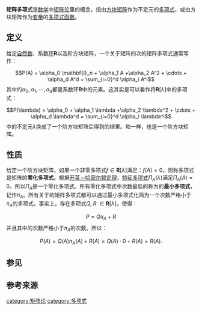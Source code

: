 {{distinguish|多项式矩阵}}
'''矩阵多项式'''是[[数学|数学]]中[[矩阵论|矩阵论]]里的概念，指由[[方块矩阵|方块矩阵]]作为不定元的[[多项式|多项式]]，或由方块矩阵作为[[变量|变量]]的[[多项式函数|多项式函数]]。

==定义==
给定[[自然数|自然数]]{{math|''n''}}、系数[[环|环]]<math>\mathbf{R}</math>以及{{math|''n''}}阶方块矩阵{{math|''A''}}，一个关于矩阵{{math|''A''}}的{{math|''d''}}次的矩阵多项式通常写作：
:<math>P(A) = \alpha_0 \mathbf{I}_n + \alpha_1 A +\alpha_2 A^2 + \cdots + \alpha_d A^d = \sum_{i=0}^d \alpha_i A^i </math>
其中的<math>\alpha_0, \alpha_1 , \cdots, \alpha_d</math>都是系数环<math>\mathbf{R}</math>中的元素。这其实是可以看作将<math>\mathbf{R}[\lambda]</math>中的多项式：
:<math>P(\lambda) = \alpha_0 + \alpha_1 \lambda +\alpha_2 \lambda^2 + \cdots + \alpha_d \lambda^d = \sum_{i=0}^d \alpha_i \lambda^i </math>
中的不定元<math>\lambda</math>换成了一个{{math|''n''}}阶方块矩阵{{math|''A''}}后得到的结果。{{math|P(''A'')}}和{{math|''A''}}一样，也是一个{{math|''n''}}阶方块矩阵。

==性质==
给定一个{{mvar|n}}阶方块矩阵{{mvar|A}}，如果一个非零多项式<math>f \in \mathbf{R}[\lambda]</math>满足：<math>f(A) = 0</math>，则称多项式{{mvar|f}}是矩阵{{mvar|A}}的'''零化多项式'''。根据[[凱萊－哈密頓定理|开莱－哈密尔顿定理]]，[[特征多项式|特征多项式]]<math>\Pi_A(\lambda)</math>满足<math>\Pi_A(A) = 0</math>，所以<math>\Pi_A</math>是一个零化多项式。所有零化多项式中次数最低的称为{{mvar|A}}的'''最小多项式'''，记作<math>\pi_A</math>。所有关于{{mvar|A}}的矩阵多项式{{mvar|Q}}都可以通过最小多项式化简为一个次数严格小于<math>\pi_A</math>的多项式。事实上，存在多项式<math>Q, \; R \; \in \mathbf{R}[\lambda]</math>，使得：
:<math>P = Q\pi_A + R</math>
并且其中{{mvar|R}}的次数严格小于<math>\pi_A</math>的次数。所以：
:<math>P(A) = Q(A) \pi_A(A) + R(A) = Q(A) \cdot 0 + R(A) = R(A). </math>

==参见==

==参考来源==
{{reflist}}

[[category:矩阵论|category:矩阵论]]
[[category:多项式|category:多项式]]